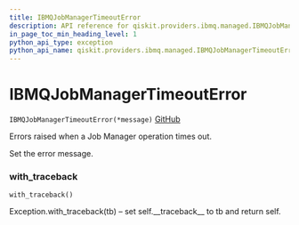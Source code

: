 ```yaml
---
title: IBMQJobManagerTimeoutError
description: API reference for qiskit.providers.ibmq.managed.IBMQJobManagerTimeoutError
in_page_toc_min_heading_level: 1
python_api_type: exception
python_api_name: qiskit.providers.ibmq.managed.IBMQJobManagerTimeoutError
---
```


# IBMQJobManagerTimeoutError

<span id="qiskit.providers.ibmq.managed.IBMQJobManagerTimeoutError" />

`IBMQJobManagerTimeoutError(*message)` [GitHub](https://github.com/qiskit/qiskit-ibmq-provider/tree/stable/0.7/qiskit/providers/ibmq/managed/exceptions.py "view source code")

Errors raised when a Job Manager operation times out.

Set the error message.

### with\_traceback

<span id="qiskit.providers.ibmq.managed.IBMQJobManagerTimeoutError.with_traceback" />

`with_traceback()`

Exception.with\_traceback(tb) – set self.\_\_traceback\_\_ to tb and return self.

